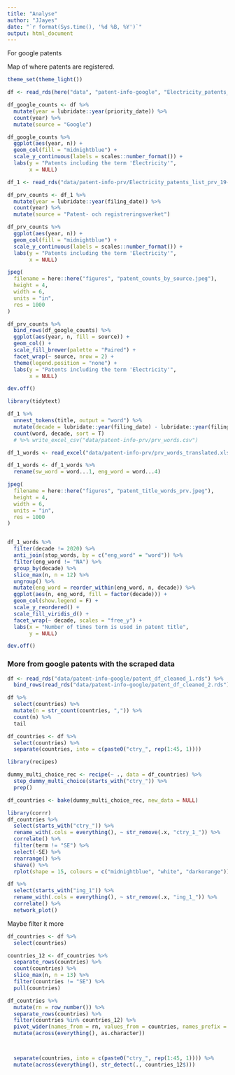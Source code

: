 ```yaml
---
title: "Analyse"
author: "JJayes"
date: "`r format(Sys.time(), '%d %B, %Y')`"
output: html_document
---
```



For google patents

Map of where patents are registered. 

```r
theme_set(theme_light())

df <- read_rds(here("data", "patent-info-google", "Electricity_patents_list_Google_Patents.rds"))
```

```r
df_google_counts <- df %>% 
  mutate(year = lubridate::year(priority_date)) %>% 
  count(year) %>% 
  mutate(source = "Google")

df_google_counts %>% 
  ggplot(aes(year, n)) +
  geom_col(fill = "midnightblue") +
  scale_y_continuous(labels = scales::number_format()) +
  labs(y = "Patents including the term 'Electricity'",
       x = NULL)
```


```r
df_1 <- read_rds("data/patent-info-prv/Electricity_patents_list_prv_19-01-22.rds")

df_prv_counts <- df_1 %>% 
  mutate(year = lubridate::year(filing_date)) %>% 
  count(year) %>% 
  mutate(source = "Patent- och registreringsverket")

df_prv_counts %>% 
  ggplot(aes(year, n)) +
  geom_col(fill = "midnightblue") +
  scale_y_continuous(labels = scales::number_format()) +
  labs(y = "Patents including the term 'Electricity'",
       x = NULL)
```


```r
jpeg(
  filename = here::here("figures", "patent_counts_by_source.jpeg"),
  height = 4,
  width = 6,
  units = "in",
  res = 1000
)

df_prv_counts %>% 
  bind_rows(df_google_counts) %>% 
  ggplot(aes(year, n, fill = source)) +
  geom_col() +
  scale_fill_brewer(palette = "Paired") +
  facet_wrap(~ source, nrow = 2) +
  theme(legend.position = "none") +
  labs(y = "Patents including the term 'Electricity'",
       x = NULL)

dev.off()
```


```r
library(tidytext)

df_1 %>% 
  unnest_tokens(title, output = "word") %>% 
  mutate(decade = lubridate::year(filing_date) - lubridate::year(filing_date) %% 10) %>% 
  count(word, decade, sort = T)
  # %>% write_excel_csv("data/patent-info-prv/prv_words.csv")

df_1_words <- read_excel("data/patent-info-prv/prv_words_translated.xlsx")

df_1_words <- df_1_words %>% 
  rename(sw_word = word...1, eng_word = word...4)
```


```r
jpeg(
  filename = here::here("figures", "patent_title_words_prv.jpeg"),
  height = 4,
  width = 6,
  units = "in",
  res = 1000
)


df_1_words %>% 
  filter(decade != 2020) %>% 
  anti_join(stop_words, by = c("eng_word" = "word")) %>% 
  filter(eng_word != "NA") %>% 
  group_by(decade) %>% 
  slice_max(n, n = 12) %>% 
  ungroup() %>% 
  mutate(eng_word = reorder_within(eng_word, n, decade)) %>% 
  ggplot(aes(n, eng_word, fill = factor(decade))) +
  geom_col(show.legend = F) +
  scale_y_reordered() +
  scale_fill_viridis_d() +
  facet_wrap(~ decade, scales = "free_y") +
  labs(x = "Number of times term is used in patent title",
       y = NULL)

dev.off()
```


### More from google patents with the scraped data

```r
df <- read_rds("data/patent-info-google/patent_df_cleaned_1.rds") %>% 
  bind_rows(read_rds("data/patent-info-google/patent_df_cleaned_2.rds"))
```


```r
df %>% 
  select(countries) %>% 
  mutate(n = str_count(countries, ",")) %>% 
  count(n) %>% 
  tail

df_countries <- df %>% 
  select(countries) %>% 
  separate(countries, into = c(paste0("ctry_", rep(1:45, 1))))
```

```r
library(recipes)

dummy_multi_choice_rec <- recipe(~ ., data = df_countries) %>%
  step_dummy_multi_choice(starts_with("ctry_")) %>%
  prep()

df_countries <- bake(dummy_multi_choice_rec, new_data = NULL)
```

```r
library(corrr)
df_countries %>%
  select(starts_with("ctry_")) %>%
  rename_with(.cols = everything(), ~ str_remove(.x, "ctry_1_")) %>%
  correlate() %>% 
  filter(term != "SE") %>% 
  select(-SE) %>% 
  rearrange() %>%
  shave() %>%
  rplot(shape = 15, colours = c("midnightblue", "white", "darkorange"))

df %>%
  select(starts_with("ing_1")) %>%
  rename_with(.cols = everything(), ~ str_remove(.x, "ing_1_")) %>% 
  correlate() %>% 
  network_plot()
```

Maybe filter it more

```r
df_countries <- df %>% 
  select(countries)

countries_12 <- df_countries %>% 
  separate_rows(countries) %>% 
  count(countries) %>% 
  slice_max(n, n = 13) %>% 
  filter(countries != "SE") %>% 
  pull(countries)

df_countries %>% 
  mutate(rn = row_number()) %>% 
  separate_rows(countries) %>% 
  filter(countries %in% countries_12) %>% 
  pivot_wider(names_from = rn, values_from = countries, names_prefix = "id_") %>% 
  mutate(across(everything(), as.character))



  separate(countries, into = c(paste0("ctry_", rep(1:45, 1)))) %>% 
  mutate(across(everything(), str_detect(., countries_12$)))

```

